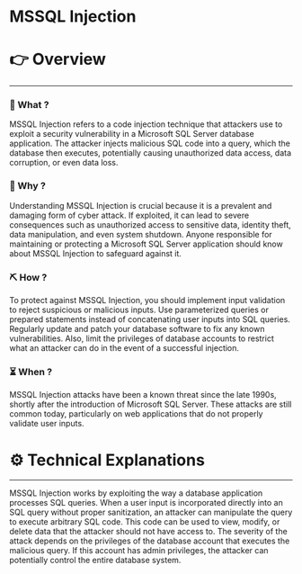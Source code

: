 # MSSQL Injection


# 👉 Overview

---

### 👀 What ?

MSSQL Injection refers to a code injection technique that attackers use to exploit a security vulnerability in a Microsoft SQL Server database application. The attacker injects malicious SQL code into a query, which the database then executes, potentially causing unauthorized data access, data corruption, or even data loss.


### 🧐 Why ?

Understanding MSSQL Injection is crucial because it is a prevalent and damaging form of cyber attack. If exploited, it can lead to severe consequences such as unauthorized access to sensitive data, identity theft, data manipulation, and even system shutdown. Anyone responsible for maintaining or protecting a Microsoft SQL Server application should know about MSSQL Injection to safeguard against it.


### ⛏️ How ?

To protect against MSSQL Injection, you should implement input validation to reject suspicious or malicious inputs. Use parameterized queries or prepared statements instead of concatenating user inputs into SQL queries. Regularly update and patch your database software to fix any known vulnerabilities. Also, limit the privileges of database accounts to restrict what an attacker can do in the event of a successful injection.


### ⏳ When ?

MSSQL Injection attacks have been a known threat since the late 1990s, shortly after the introduction of Microsoft SQL Server. These attacks are still common today, particularly on web applications that do not properly validate user inputs.


# ⚙️ Technical Explanations

---

MSSQL Injection works by exploiting the way a database application processes SQL queries. When a user input is incorporated directly into an SQL query without proper sanitization, an attacker can manipulate the query to execute arbitrary SQL code. This code can be used to view, modify, or delete data that the attacker should not have access to. The severity of the attack depends on the privileges of the database account that executes the malicious query. If this account has admin privileges, the attacker can potentially control the entire database system.
